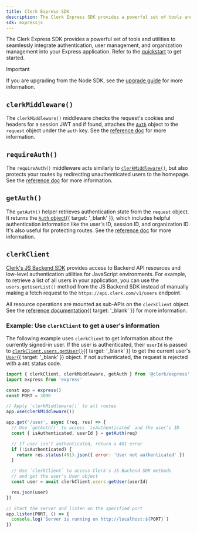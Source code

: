 ```yaml
---
title: Clerk Express SDK
description: The Clerk Express SDK provides a powerful set of tools and utilities to seamlessly integrate authentication, user management, and organization management into your Express application.
sdk: expressjs
---
```


The Clerk Express SDK provides a powerful set of tools and utilities to seamlessly integrate authentication, user management, and organization management into your Express application. Refer to the [quickstart](/docs/expressjs/getting-started/quickstart) to get started.

> [!IMPORTANT]
> If you are upgrading from the Node SDK, see the [upgrade guide](/docs/guides/development/upgrading/upgrade-guides/node-to-express) for more information.

## `clerkMiddleware()`

The `clerkMiddleware()` middleware checks the request's cookies and headers for a session JWT and if found, attaches the [`Auth`](/docs/references/backend/types/auth-object) object to the `request` object under the `auth` key. See the [reference doc](/docs/references/express/clerk-middleware) for more information.

## `requireAuth()`

The `requireAuth()` middleware acts similarly to [`clerkMiddleware()`](#clerk-middleware), but also protects your routes by redirecting unauthenticated users to the homepage. See the [reference doc](/docs/references/express/require-auth) for more information.

## `getAuth()`

The `getAuth()` helper retrieves authentication state from the `request` object. It returns the [`Auth` object](/docs/references/backend/types/auth-object){{ target: '_blank' }}, which includes helpful authentication information like the user's ID, session ID, and organization ID. It's also useful for protecting routes. See the [reference doc](/docs/references/express/get-auth) for more information.

## `clerkClient`

[Clerk's JS Backend SDK](/docs/js-backend/getting-started/quickstart) provides access to Backend API resources and low-level authentication utilities for JavaScript environments. For example, to retrieve a list of all users in your application, you can use the `users.getUserList()` method from the JS Backend SDK instead of manually making a fetch request to the `https://api.clerk.com/v1/users` endpoint.

All resource operations are mounted as sub-APIs on the `clerkClient` object. See the [reference documentation](/docs/js-backend/getting-started/quickstart#usage){{ target: '_blank' }} for more information.

### Example: Use `clerkClient` to get a user's information

The following example uses `clerkClient` to get information about the currently signed-in user. If the user is authenticated, their `userId` is passed to [`clerkClient.users.getUser()`](/docs/references/backend/user/get-user){{ target: '_blank' }} to get the current user's [`User`](/docs/references/javascript/user){{ target: '_blank' }} object. If not authenticated, the request is rejected with a `401` status code.

```js
import { clerkClient, clerkMiddleware, getAuth } from '@clerk/express'
import express from 'express'

const app = express()
const PORT = 3000

// Apply `clerkMiddleware()` to all routes
app.use(clerkMiddleware())

app.get('/user', async (req, res) => {
  // Use `getAuth()` to access `isAuthenticated` and the user's ID
  const { isAuthenticated, userId } = getAuth(req)

  // If user isn't authenticated, return a 401 error
  if (!isAuthenticated) {
    return res.status(401).json({ error: 'User not authenticated' })
  }

  // Use `clerkClient` to access Clerk's JS Backend SDK methods
  // and get the user's User object
  const user = await clerkClient.users.getUser(userId)

  res.json(user)
})

// Start the server and listen on the specified port
app.listen(PORT, () => {
  console.log(`Server is running on http://localhost:${PORT}`)
})
```

